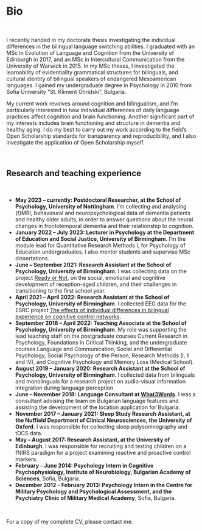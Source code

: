 # Bio
&nbsp;

<div align="justify">
I recently handed in my doctorate thesis investigating the individual differences in the bilingual language switching abilities. I graduated with an MSc in Evolution of Language and Cognition from the University of Edinburgh in 2017, and an MSc in Intercultural Communication from the University of Warwick in 2015. In my MSc theses, I investigated the learnability of evidentiality grammatical structures for bilinguals, and cultural identity of bilingual speakers of endangered Mesoamerican languages. I gained my undergraduate degree in Psychology in 2010 from Sofia University "St. Kliment Ohridski", Bulgaria. 

My current work revolves around cognition and bilingualism, and I'm particularly interested in how individual differences of daily language practices affect cognition and brain functioning. Another significant part of my interests includes brain functioning and structure in dementia and healthy aging. I do my best to carry out my work according to the field's Open Scholarship standards for transparency and reproducibility, and I also investigate the application of Open Scholarship myself. 
</div>
&nbsp;

## Research and teaching experience
&nbsp;

<div align="justify">
*	**May 2023 – currently: Postdoctoral Researcher, at the School of Psychology, University of Nottingham**. I'm collecting and analysing (f)MRI, behavioural and neuropsychological data of dementia patients and healthy older adults, in order to answer questions about the neural changes in frontotemporal dementia and their relationship to cognition. 
*	**January 2022 – July 2023: Lecturer in Psychology at the Department of Education and Social Justice, University of Birmingham**. I'm the module lead for Quantitative Research Methods I, for Psychology of Education undergraduates. I also mentor students and supervise MSc dissertations. 
*	**June – September 2021: Research Assistant at the School of Psychology, University of Birmingham**. I was collecting data on the project <a href="https://readyornotstudy.uk/" target="_blank">Ready or Not</a>, on the social, emotional and cognitive development of reception-aged children, and their challenges in transitioning to the first school year. 
* **April 2021 – April 2022: Research Assistant at the School of Psychology, University of Birmingham**. I collected EEG data for the ESRC project <a href="https://research.birmingham.ac.uk/en/projects/the-effects-of-individual-differences-in-bilingual-experience-on-" target="_blank">The effects of individual differences in bilingual experience on cognitive control networks</a>. 
*	**September 2018 – April 2022: Teaching Associate at the School of Psychology, University of Birmingham**. My role was supporting the lead teaching staff on the postgraduate courses Current Research in Psychology, Foundations in Critical Thinking, and the undergraduate courses Language and Communication, Social and Differential Psychology, Social Psychology of the Person, Research Methods (I, II and IV), and Cognitive Psychology and Memory Loss (Medical School).
*	**August 2019 – January 2020: Research Assistant at the School of Psychology, University of Birmingham**. I collected data from bilinguals and monolinguals for a research project on audio-visual information integration during language perception.
*	**June – November 2018: Language Consultant at <a href="https://what3words.com/about" target="_blank">What3Words</a>**. I was a consultant advising the team on Bulgarian language features and assisting the development of the location application for Bulgaria. 
*	**November 2017 – January 2021: Sleep Study Research Assistant, at the Nuffield Department of Clinical Neurosciences, the University of Oxford**. I was responsible for collecting sleep polysomnography and tDCS data.
*	**May – August 2017: Research Assistant, at the University of Edinburgh**. I was responsible for recruiting and testing children on a fNIRS paradigm for a project examining reactive and proactive control markers. 
*	**February - June 2014: Psychology Intern in Cognitive Psychophysiology, Institute of Neurobiology, Bulgarian Academy of Sciences**, Sofia, Bulgaria. 
*	**December 2012 – February 2013: Psychology Intern in the Centre for Military Psychology and Psychological Assessment, and the Psychiatry Clinic of Military Medical Academy**, Sofia, Bulgaria. 
</div>
&nbsp;

For a copy of my complete CV, please contact me.

